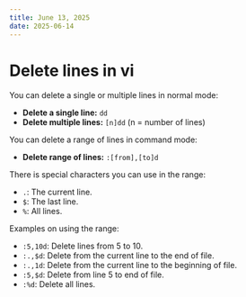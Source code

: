 ```yaml
---
title: June 13, 2025
date: 2025-06-14
---
```


# Delete lines in vi

You can delete a single or multiple lines in normal mode:

- **Delete a single line:** `dd`
- **Delete multiple lines:** `[n]dd` (n = number of lines)

You can delete a range of lines in command mode:

- **Delete range of lines:** `:[from],[to]d`

There is special characters you can use in the range:

- `.`: The current line.
- `$`: The last line.
- `%`: All lines.

Examples on using the range:

- `:5,10d`: Delete lines from 5 to 10.
- `:.,$d`: Delete from the current line to the end of file.
- `:.,1d`: Delete from the current line to the beginning of file.
- `:5,$d`: Delete from line 5 to end of file.
- `:%d`: Delete all lines.
